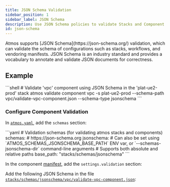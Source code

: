 ```yaml
---
title: JSON Schema Validation
sidebar_position: 1
sidebar_label: JSON Schema
description: Use JSON Schema policies to validate Stacks and Component configurations.
id: json-schema
---
```


<Intro>
Atmos supports [JSON Schema](https://json-schema.org/) validation, which can validate the schema of configurations such as stacks, workflows, and vendoring manifests. JSON Schema is an industry standard and provides a vocabulary to annotate and validate JSON documents for correctness.
</Intro>

## Example

<Terminal>
```shell
# Validate 'vpc' component using JSON Schema in the 'plat-ue2-prod' stack
atmos validate component vpc -s plat-ue2-prod --schema-path vpc/validate-vpc-component.json --schema-type jsonschema
```
</Terminal>

### Configure Component Validation

In [`atmos.yaml`](https://github.com/cloudposse/atmos/blob/master/examples/quick-start-advanced/rootfs/usr/local/etc/atmos/atmos.yaml), add the `schemas`
section:

<File title="atmos.yaml">
```yaml
# Validation schemas (for validating atmos stacks and components)
schemas:
  # https://json-schema.org
  jsonschema:
    # Can also be set using `ATMOS_SCHEMAS_JSONSCHEMA_BASE_PATH` ENV var, or `--schemas-jsonschema-dir` command-line arguments
    # Supports both absolute and relative paths
    base_path: "stacks/schemas/jsonschema"
```
</File>

In the component [manifest](https://github.com/cloudposse/atmos/blob/master/examples/quick-start-advanced/stacks/catalog/vpc/defaults.yaml), add
the `settings.validation` section:

<EmbedFile filePath="examples/quick-start-advanced/stacks/catalog/vpc/defaults.yaml"/>

Add the following JSON Schema in the
file [`stacks/schemas/jsonschema/vpc/validate-vpc-component.json`](https://github.com/cloudposse/atmos/blob/master/examples/quick-start-advanced/stacks/schemas/jsonschema/vpc/validate-vpc-component.json):

<EmbedFile filePath="examples/quick-start-advanced/stacks/schemas/jsonschema/vpc/validate-vpc-component.json"/>
